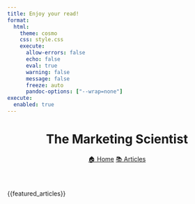 ```yaml
---
title: Enjoy your read!
format:
  html:
    theme: cosmo
    css: style.css
    execute:
      allow-errors: false
      echo: false
      eval: true
      warning: false
      message: false
      freeze: auto
      pandoc-options: ["--wrap=none"]
execute:
  enabled: true
---
```


```{=html}
<header class="site-header">
    <h1 class="site-title">The Marketing Scientist</h1>
    <nav class="site-nav">
        <a href="index.html" class="nav-link">🏠 Home</a>
        <a href="articles.html" class="nav-link">📚 Articles</a>
    </nav>
</header>

<div class="featured-articles">
    {{featured_articles}}
</div>
```

